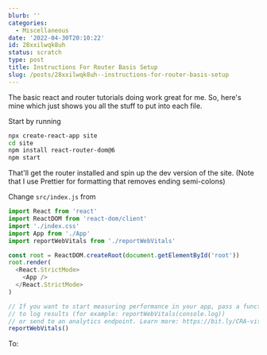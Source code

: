 ```yaml
---
blurb: ''
categories:
  - Miscellaneous
date: '2022-04-30T20:10:22'
id: 28xxilwqk8uh
status: scratch
type: post
title: Instructions For Router Basis Setup
slug: /posts/28xxilwqk8uh--instructions-for-router-basis-setup
---
```


The basic react and router tutorials doing work great for me. So, here's mine which just shows you all the stuff to put into each file. 


Start by running

```bash
npx create-react-app site
cd site
npm install react-router-dom@6
npm start
```

That'll get the router installed and spin up the dev version of the site. (Note that I use Prettier for formatting that removes ending semi-colons)

Change `src/index.js` from

```javascript
import React from 'react'
import ReactDOM from 'react-dom/client'
import './index.css'
import App from './App'
import reportWebVitals from './reportWebVitals'

const root = ReactDOM.createRoot(document.getElementById('root'))
root.render(
  <React.StrictMode>
    <App />
  </React.StrictMode>
)

// If you want to start measuring performance in your app, pass a function
// to log results (for example: reportWebVitals(console.log))
// or send to an analytics endpoint. Learn more: https://bit.ly/CRA-vitals
reportWebVitals()
```

To:

```javascript


```








